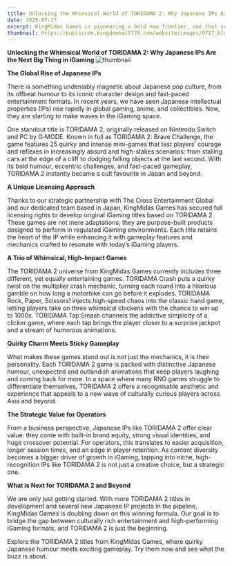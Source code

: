 ```yaml
---
title: Unlocking the Whimsical World of TORIDAMA 2: Why Japanese IPs Are the Next Big Thing in iGaming
date: 2025-07-17
excerpt: KingMidas Games is pioneering a bold new frontier, one that seamlessly blends beloved Japanese IPs with thrilling game mechanics. Discover how this unique fusion offers operators a strategic advantage, delivering built-in brand appeal and unmatched player engagement.
thumbnail: https://publiccdn.kingdomhall729.com/website/images/0717_blog.png
---
```


**Unlocking the Whimsical World of TORIDAMA 2: Why Japanese IPs Are the Next Big Thing in iGaming**
![thumbnail](https://publiccdn.kingdomhall729.com/website/images/0717_blog.png)

**The Global Rise of Japanese IPs**

There is something undeniably magnetic about Japanese pop culture, from its offbeat humour to its iconic character design and fast-paced entertainment formats. In recent years, we have seen Japanese intellectual properties (IPs) rise rapidly in global gaming, anime, and collectibles. Now, they are starting to make waves in the iGaming space.


One standout title is TORIDAMA 2, originally released on Nintendo Switch and PC by G‑MODE. Known in full as TORIDAMA 2: Brave Challenge, the game features 25 quirky and intense mini-games that test players’ courage and reflexes in increasingly absurd and high-stakes scenarios: from stalling cars at the edge of a cliff to dodging falling objects at the last second. With its bold humour, eccentric challenges, and fast-paced gameplay, TORIDAMA 2 instantly became a cult favourite in Japan and beyond.

**A Unique Licensing Approach**

Thanks to our strategic partnership with The Cross Entertainment Global and our dedicated team based in Japan, KingMidas Games has secured full licensing rights to develop original iGaming titles based on TORIDAMA 2. These games are not mere adaptations; they are purpose-built products designed to perform in regulated iGaming environments. Each title retains the heart of the IP while enhancing it with gameplay features and mechanics crafted to resonate with today’s iGaming players.

**A Trio of Whimsical, High-Impact Games**

The TORIDAMA 2 universe from KingMidas Games currently includes three different, yet equally entertaining games. TORIDAMA Crash puts a quirky twist on the multiplier crash mechanic, turning each round into a hilarious gamble on how long a motorbike can go before it explodes. TORIDAMA Rock, Paper, Scissors! injects high-speed chaos into the classic hand game, letting players take on three whimsical chickens with the chance to win up to 1000x. TORIDAMA Tap Smash channels the addictive simplicity of a clicker game, where each tap brings the player closer to a surprise jackpot and a stream of humorous animations.

**Quirky Charm Meets Sticky Gameplay**

What makes these games stand out is not just the mechanics, it is their personality. Each TORIDAMA 2 game is packed with distinctive Japanese humour, unexpected and outlandish animations that keep players laughing and coming back for more. In a space where many RNG games struggle to differentiate themselves, TORIDAMA 2 offers a recognisable aesthetic and experience that appeals to a new wave of culturally curious players across Asia and beyond.

**The Strategic Value for Operators**

From a business perspective, Japanese IPs like TORIDAMA 2 offer clear value: they come with built-in brand equity, strong visual identities, and huge crossover potential. For operators, this translates to easier acquisition, longer session times, and an edge in player retention. As content diversity becomes a bigger driver of growth in iGaming, tapping into niche, high-recognition IPs like TORIDAMA 2 is not just a creative choice, but a strategic one.

**What is Next for TORIDAMA 2 and Beyond**

We are only just getting started. With more TORIDAMA 2 titles in development and several new Japanese IP projects in the pipeline, KingMidas Games is doubling down on this winning formula. Our goal is to bridge the gap between culturally rich entertainment and high-performing iGaming formats, and TORIDAMA 2 is just the beginning.

Explore the TORIDAMA 2 titles from KingMidas Games, where quirky Japanese humour meets exciting gameplay. Try them now and see what the buzz is about.


